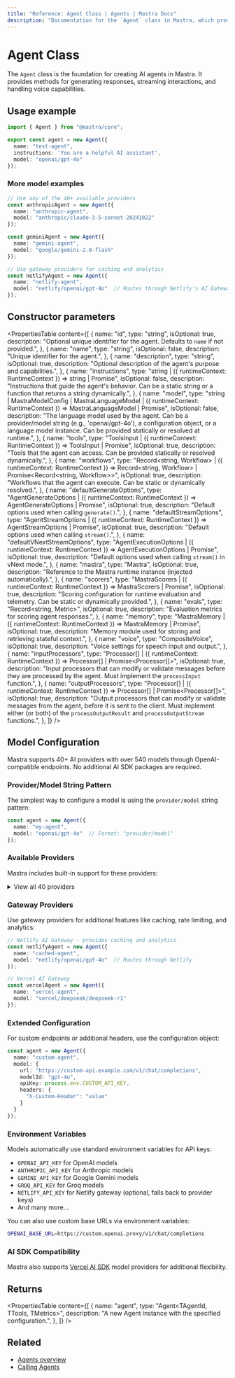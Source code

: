 ```yaml
---
title: "Reference: Agent Class | Agents | Mastra Docs"
description: "Documentation for the `Agent` class in Mastra, which provides the foundation for creating AI agents with various capabilities."
---
```


# Agent Class

The `Agent` class is the foundation for creating AI agents in Mastra. It provides methods for generating responses, streaming interactions, and handling voice capabilities.

## Usage example

```typescript filename="src/mastra/agents/test-agent.ts" showLineNumbers copy
import { Agent } from "@mastra/core";

export const agent = new Agent({
  name: "test-agent",
  instructions: 'You are a helpful AI assistant',
  model: "openai/gpt-4o"
});
```

### More model examples

```typescript
// Use any of the 40+ available providers
const anthropicAgent = new Agent({
  name: "anthropic-agent",
  model: "anthropic/claude-3-5-sonnet-20241022"
});

const geminiAgent = new Agent({
  name: "gemini-agent", 
  model: "google/gemini-2.0-flash"
});

// Use gateway providers for caching and analytics
const netlifyAgent = new Agent({
  name: "netlify-agent",
  model: "netlify/openai/gpt-4o"  // Routes through Netlify's AI Gateway
});
```

## Constructor parameters

<PropertiesTable
  content={[
    {
      name: "id",
      type: "string",
      isOptional: true,
      description: "Optional unique identifier for the agent. Defaults to `name` if not provided.",
    },
    {
      name: "name",
      type: "string",
      isOptional: false,
      description: "Unique identifier for the agent.",
    },
    {
      name: "description",
      type: "string",
      isOptional: true,
      description: "Optional description of the agent's purpose and capabilities.",
    },
    {
      name: "instructions",
      type: "string | ({ runtimeContext: RuntimeContext }) => string | Promise<string>",
      isOptional: false,
      description: "Instructions that guide the agent's behavior. Can be a static string or a function that returns a string dynamically.",
    },
    {
      name: "model",
      type: "string | MastraModelConfig | MastraLanguageModel | ({ runtimeContext: RuntimeContext }) => MastraLanguageModel | Promise<MastraLanguageModel>",
      isOptional: false,
      description: "The language model used by the agent. Can be a provider/model string (e.g., 'openai/gpt-4o'), a configuration object, or a language model instance. Can be provided statically or resolved at runtime.",
    },
    {
      name: "tools",
      type: "ToolsInput | ({ runtimeContext: RuntimeContext }) => ToolsInput | Promise<ToolsInput>",
      isOptional: true,
      description: "Tools that the agent can access. Can be provided statically or resolved dynamically.",
    },
    {
      name: "workflows",
      type: "Record<string, Workflow> | ({ runtimeContext: RuntimeContext }) => Record<string, Workflow> | Promise<Record<string, Workflow>>",
      isOptional: true,
      description: "Workflows that the agent can execute. Can be static or dynamically resolved.",
    },
    {
      name: "defaultGenerateOptions",
      type: "AgentGenerateOptions | ({ runtimeContext: RuntimeContext }) => AgentGenerateOptions | Promise<AgentGenerateOptions>",
      isOptional: true,
      description: "Default options used when calling `generate()`.",
    },
    {
      name: "defaultStreamOptions",
      type: "AgentStreamOptions | ({ runtimeContext: RuntimeContext }) => AgentStreamOptions | Promise<AgentStreamOptions>",
      isOptional: true,
      description: "Default options used when calling `stream()`.",
    },
    {
      name: "defaultVNextStreamOptions",
      type: "AgentExecutionOptions | ({ runtimeContext: RuntimeContext }) => AgentExecutionOptions | Promise<AgentExecutionOptions>",
      isOptional: true,
      description: "Default options used when calling `stream()` in vNext mode.",
    },
    {
      name: "mastra",
      type: "Mastra",
      isOptional: true,
      description: "Reference to the Mastra runtime instance (injected automatically).",
    },
    {
      name: "scorers",
      type: "MastraScorers | ({ runtimeContext: RuntimeContext }) => MastraScorers | Promise<MastraScorers>",
      isOptional: true,
      description: "Scoring configuration for runtime evaluation and telemetry. Can be static or dynamically provided.",
    },
    {
      name: "evals",
      type: "Record<string, Metric>",
      isOptional: true,
      description: "Evaluation metrics for scoring agent responses.",
    },
    {
      name: "memory",
      type: "MastraMemory | ({ runtimeContext: RuntimeContext }) => MastraMemory | Promise<MastraMemory>",
      isOptional: true,
      description: "Memory module used for storing and retrieving stateful context.",
    },
    {
      name: "voice",
      type: "CompositeVoice",
      isOptional: true,
      description: "Voice settings for speech input and output.",
    },
    {
      name: "inputProcessors",
      type: "Processor[] | ({ runtimeContext: RuntimeContext }) => Processor[] | Promise<Processor[]>",
      isOptional: true,
      description: "Input processors that can modify or validate messages before they are processed by the agent. Must implement the `processInput` function.",
    },
    {
      name: "outputProcessors",
      type: "Processor[] | ({ runtimeContext: RuntimeContext }) => Processor[] | Promise<Processor[]>",
      isOptional: true,
      description: "Output processors that can modify or validate messages from the agent, before it is sent to the client. Must implement either (or both) of the `processOutputResult` and `processOutputStream` functions.",
    },
  ]}
/>

## Model Configuration

Mastra supports 40+ AI providers with over 540 models through OpenAI-compatible endpoints. No additional AI SDK packages are required.

### Provider/Model String Pattern

The simplest way to configure a model is using the `provider/model` string pattern:

```typescript
const agent = new Agent({
  name: "my-agent",
  model: "openai/gpt-4o"  // Format: "provider/model"
});
```

### Available Providers

Mastra includes built-in support for these providers:

<details>
<summary>View all 40 providers</summary>

- **OpenAI**: `openai/gpt-4o`, `openai/gpt-4o-mini`, `openai/o1`, `openai/o1-mini`
- **Anthropic**: `anthropic/claude-3-5-sonnet-20241022`, `anthropic/claude-3-5-haiku-20241022`
- **Google**: `google/gemini-2.0-flash`, `google/gemini-1.5-pro`
- **DeepSeek**: `deepseek/deepseek-chat`, `deepseek/deepseek-reasoner`
- **Groq**: `groq/llama-3.3-70b-versatile`, `groq/mixtral-8x7b-32768`
- **Mistral**: `mistral/mistral-large-latest`, `mistral/codestral-latest`
- **xAI**: `xai/grok-2`, `xai/grok-beta`
- **Cerebras**: `cerebras/llama3.1-8b`, `cerebras/llama3.1-70b`
- **Together AI**: `togetherai/meta-llama/Meta-Llama-3.1-70B-Instruct-Turbo`
- **Fireworks AI**: `fireworks_ai/llama-v3p3-70b-instruct`, `fireworks_ai/qwen2p5-72b-instruct`
- **GitHub Models**: `github_models/gpt-4o`, `github_models/o1-mini`
- **OpenRouter**: `openrouter/openai/gpt-4`, `openrouter/anthropic/claude-3.5-sonnet`
- **Vercel AI Gateway**: `vercel/deepseek/deepseek-r1`, `vercel/meta/llama-4-scout`
- **Venice AI**: `venice/llama-3.3-70b`, `venice/nous-hermes-3-405b`

...and 26 more providers with hundreds of models.

</details>

### Gateway Providers

Use gateway providers for additional features like caching, rate limiting, and analytics:

```typescript
// Netlify AI Gateway - provides caching and analytics
const netlifyAgent = new Agent({
  name: "cached-agent",
  model: "netlify/openai/gpt-4o"  // Routes through Netlify
});

// Vercel AI Gateway
const vercelAgent = new Agent({
  name: "vercel-agent",
  model: "vercel/deepseek/deepseek-r1"
});
```

### Extended Configuration

For custom endpoints or additional headers, use the configuration object:

```typescript
const agent = new Agent({
  name: "custom-agent",
  model: {
    url: "https://custom-api.example.com/v1/chat/completions",
    modelId: "gpt-4o",
    apiKey: process.env.CUSTOM_API_KEY,
    headers: {
      "X-Custom-Header": "value"
    }
  }
});
```

### Environment Variables

Models automatically use standard environment variables for API keys:

- `OPENAI_API_KEY` for OpenAI models
- `ANTHROPIC_API_KEY` for Anthropic models
- `GEMINI_API_KEY` for Google Gemini models
- `GROQ_API_KEY` for Groq models
- `NETLIFY_API_KEY` for Netlify gateway (optional, falls back to provider keys)
- And many more...

You can also use custom base URLs via environment variables:

```bash
OPENAI_BASE_URL=https://custom.openai.proxy/v1/chat/completions
```

### AI SDK Compatibility

Mastra also supports [Vercel AI SDK](https://sdk.vercel.ai/providers/ai-sdk-providers) model providers for additional flexibility.

## Returns

<PropertiesTable
  content={[
    {
      name: "agent",
      type: "Agent<TAgentId, TTools, TMetrics>",
      description: "A new Agent instance with the specified configuration.",
    },
  ]}
/>

## Related

- [Agents overview](../../docs/agents/overview.mdx)
- [Calling Agents](../../examples/agents/calling-agents.mdx)
